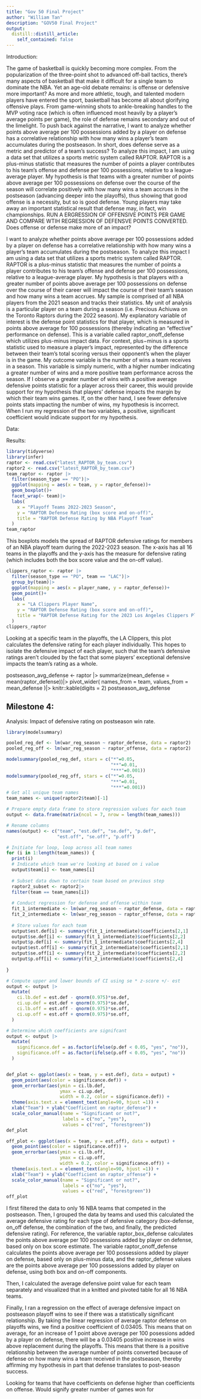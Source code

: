 ```yaml
---
title: "Gov 50 Final Project"
author: "William Tan"
description: "GOV50 Final Project"
output:
  distill::distill_article:
    self_contained: false
---
```

Introduction:

  The game of basketball is quickly becoming more complex. From the popularization of the three-point shot to advanced off-ball tactics, there's many aspects of basketball that make it difficult for a single team to dominate the NBA. Yet an age-old debate remains: is offense or defensive more important? As more and more athletic, tough, and talented modern players have entered the sport, basketball has become all about glorifying offensive plays. From game-winning shots to ankle-breaking handles to the MVP voting race (which is often influenced most heavily by a player's average points per game), the role of defense remains secondary and out of the limelight. To push back against the narrative, I want to analyze whether points above average per 100 possessions added by a player on defense has a correlative relationship with how many wins a player’s team accumulates during the postseason. In short, does defense serve as a metric and predictor of a team's success? To analyze this impact, I am using a data set that utilizes a sports metric system called RAPTOR. RAPTOR is a plus-minus statistic that measures the number of points a player contributes to his team’s offense and defense per 100 possessions, relative to a league-average player. My hypothesis is that teams with a greater number of points above average per 100 possessions on defense over the course of the season will correlate positively with how many wins a team accrues in the postseason (advancing deeper into the playoffs), thus showing that good offense is a necessity, but so is good defense. Young players may take away an important statistical result that defense may, in fact, win championships. 
RUN A ERGRESSION OF OFFENSIVE POINTS PER GAME AND COMPARE WTIH REGRESSION OF DEFENSVE POINTS CONVERTED. Does offense or defense make more of an impact? 


I want to analyze whether points above average per 100 possessions added by a player on defense has a correlative relationship with how many wins a player’s team accumulates during the postseason. To analyze this impact I am using a data set that utilizes a sports metric system called RAPTOR. RAPTOR is a plus-minus statistic that measures the number of points a player contributes to his team’s offense and defense per 100 possessions, relative to a league-average player. My hypothesis is that players with a greater number of points above average per 100 possessions on defense over the course of their career will impact the course of their team’s season and how many wins a team accrues. My sample is comprised of all NBA players from the 2021 season and tracks their statistics. My unit of analysis is a particular player on a team during a season (i.e. Precious Achiuwa on the Toronto Raptors during the 2022 season). My explanatory variable of interest is the defense point statistics for that player, which is measured in points above average for 100 possessions (thereby indicating an “effective” performance on defense). This is a variable called raptor_onoff_defense which utilizes plus-minus impact data. For context, plus−minus is a sports statistic used to measure a player's impact, represented by the difference between their team's total scoring versus their opponent's when the player is in the game. My outcome variable is the number of wins a team receives in a season. This variable is simply numeric, with a higher number indicating a greater number of wins and a more positive team performance across the season. If I observe a greater number of wins with a positive average defensive points statistic for a player across their career, this would provide support for my hypothesis that players’ defense impacts the margin by which their team wins games. If, on the other hand, I see fewer defensive points stats impacting the number of wins, my hypothesis is incorrect. When I run my regression of the two variables, a positive, significant coefficient would indicate support for my hypothesis.

Data:


Results:

```r
library(tidyverse)
library(infer)
raptor <- read.csv("latest_RAPTOR_by_team.csv")
raptor2 <- read.csv("latest_RAPTOR_by_team.csv")
team_raptor <- raptor |>
  filter(season_type == "PO")|>
  ggplot(mapping = aes(x = team, y = raptor_defense))+
  geom_boxplot()+
  facet_wrap(~ team)|>
  labs(
    x = "Playoff Teams 2022-2023 Season",
    y = "RAPTOR Defense Rating (box score and on-off)",
    title = "RAPTOR Defense Rating by NBA Playoff Team"
  )
team_raptor
```
This boxplots models the spread of RAPTOR defensive ratings for members of an NBA playoff team during the 2022-2023 season. The x-axis has all 16 teams in the playoffs and the y-axis has the measure for defensive rating (which includes both the box score value and the on-off value). 
```r

clippers_raptor <- raptor |>
  filter(season_type == "PO", team == "LAC")|>
  group_by(team)|>
  ggplot(mapping = aes(x = player_name, y = raptor_defense))+
  geom_point()+
  labs(
    x = "LA Clippers Player Name",
    y = "RAPTOR Defense Rating (box score and on-off)",
    title = "RAPTOR Defense Rating for the 2023 Los Angeles Clippers Playoff Basketball Team"
  )
clippers_raptor

```
Looking at a specific team in the playoffs, the LA Clippers, this plot calculates the defensive rating for each player individually. This hopes to isolate the defensive impact of each player, such that the team's defensive ratings aren't clouded by the fact that some players' exceptional defensive impacts the team's rating as a whole.



postseason_avg_defense <- raptor |>
  summarize(mean_defense = mean(raptor_defense))|>
  pivot_wider(
    names_from = team,
    values_from = mean_defense
  )|>
  knitr::kable(digits = 2)
postseason_avg_defense

## Milestone 4: 
Analysis: Impact of defensive rating on postseason win rate.

```r
library(modelsummary)

pooled_reg_def <- lm(war_reg_season ~ raptor_defense, data = raptor2)
pooled_reg_off <- lm(war_reg_season ~ raptor_offense, data = raptor2)

modelsummary(pooled_reg_def, stars = c("*"=0.05,
                                       "**"=0.01,
                                       "***"=0.001))
modelsummary(pooled_reg_off, stars = c("*"=0.05,
                                       "**"=0.01,
                                       "***"=0.001))
# Get all unique team names
team_names <- unique(raptor2$team)[-1]

# Prepare empty data frame to store regression values for each team
output <- data.frame(matrix(ncol = 7, nrow = length(team_names)))

# Rename columns
names(output) <- c("team", "est.def", "se.def", "p.def",
                   "est.off", "se.off", "p.off")

# Initiate for loop, loop across all team names
for (i in 1:length(team_names)) {
  print(i)
  # Indicate which team we're looking at based on i value
  output$team[i] <- team_names[i]
  
  # Subset data down to certain team based on previous step
  raptor2_subset <- raptor2|>
  filter(team == team_names[i])
  
  # Conduct regression for defense and offense within team
  fit_1_intermediate <- lm(war_reg_season ~ raptor_defense, data = raptor2_subset)
  fit_2_intermediate <- lm(war_reg_season ~ raptor_offense, data = raptor2_subset)
  
  # Store values for each team
  output$est.def[i] <- summary(fit_1_intermediate)$coefficients[2,1]
  output$se.def[i] <- summary(fit_1_intermediate)$coefficients[2,2]
  output$p.def[i] <- summary(fit_1_intermediate)$coefficients[2,4]
  output$est.off[i] <- summary(fit_2_intermediate)$coefficients[2,1]
  output$se.off[i] <- summary(fit_2_intermediate)$coefficients[2,2]
  output$p.off[i] <- summary(fit_2_intermediate)$coefficients[2,4]
  
}

# Compute upper and lower bounds of CI using se * z-score +/- est
output <- output |>
  mutate(
    ci.lb.def = est.def - qnorm(0.975)*se.def,
    ci.up.def = est.def + qnorm(0.975)*se.def,
    ci.lb.off = est.off - qnorm(0.975)*se.off,
    ci.up.off = est.off + qnorm(0.975)*se.off,
  )

# Determine which coefficients are signifcant
output <- output |> 
  mutate(
    significance.def = as.factor(ifelse(p.def < 0.05, "yes", "no")),
    significance.off = as.factor(ifelse(p.off < 0.05, "yes", "no"))
  )


def_plot <- ggplot(aes(x = team, y = est.def), data = output) +
  geom_point(aes(color = significance.def)) + 
  geom_errorbar(aes(ymin = ci.lb.def, 
                    ymax = ci.up.def, 
                    width = 0.2, color = significance.def)) +
  theme(axis.text.x = element_text(angle=90, hjust =1)) + 
  xlab("Team") + ylab("Coefficient on raptor_defense") +
  scale_color_manual(name = "Significant or not?", 
                     labels = c("no", "yes"), 
                     values = c("red", "forestgreen"))
def_plot

off_plot <- ggplot(aes(x = team, y = est.off), data = output) +
  geom_point(aes(color = significance.off)) + 
  geom_errorbar(aes(ymin = ci.lb.off, 
                    ymax = ci.up.off, 
                    width = 0.2, color = significance.off)) +
  theme(axis.text.x = element_text(angle=90, hjust =1)) + 
  xlab("Team") + ylab("Coefficient on raptor_offense") +
  scale_color_manual(name = "Significant or not?", 
                     labels = c("no", "yes"), 
                     values = c("red", "forestgreen"))
off_plot
```




I first filtered the data to only 16 NBA teams that competed in the postseason. Then, I grouped the data by teams and used this calculated the average defensive rating for each type of defensive category (box-defense, on_off defense, the combination of the two, and finally, the predicted defensive rating). For reference, the variable raptor_box_defense calculates the points above average per 100 possessions added by player on defense, based only on box score estimate. The variable raptor_onoff_defense calculates the points above average per 100 possessions added by player on defense, based only on plus-minus data, and the raptor_defense values are the points above average per 100 possessions added by player on defense, using both box and on-off components.

Then, I calculated the average defensive point value for each team separately and visualized that in a knitted and pivoted table for all 16 NBA teams. 

Finally, I ran a regression  on the effect of average defensive impact on postseason playoff wins to see if there was a statistically significant relationship. By taking the linear regression of average raptor defense on playoffs wins, we find a positive coefficient of 0.03405. This means that on average, for an increase of 1 point above average per 100 posessions added by a player on defense, there will be a 0.03405 positive increase in wins above replacement during the playoffs. This means that there is a positive relationship between the average number of points converted because of defense on how many wins a team received in the postseason, thereby affirming my hypothesis in part that defense translates to post-season success.

Looking for teams that have coefficients on defense higher than coefficients on offense. Would signify greater number of games won for 

